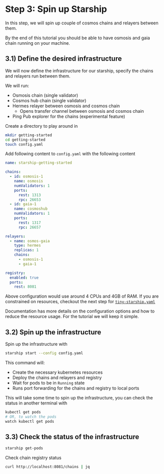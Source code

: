 # **Step 3:** Spin up Starship

In this step, we will spin up couple of cosmos chains and relayers between them.

By the end of this tutorial you should be able to have osmosis and gaia chain running on your machine.

## 3.1) Define the desired infrastructure
We will now define the infrastructure for our starship, specify the chains and relayers run
between them.

We will run:
* Osmosis chain (single validator)
* Cosmos hub chain (single validator)
* Hermes relayer between osmosis and cosmos chain
    * Opens transfer channel between osmosis and cosmos chain
* Ping Pub explorer for the chains (experimental feature)

Create a directory to play around in
```bash
mkdir getting-started
cd getting-started
touch config.yaml
```

Add following content to `config.yaml` with the following content
```yaml
name: starship-getting-started

chains:
  - id: osmosis-1
    name: osmosis
    numValidators: 1
    ports:
      rest: 1313
      rpc: 26653
  - id: gaia-1
    name: cosmoshub
    numValidators: 1
    ports:
      rest: 1317
      rpc: 26657

relayers:
  - name: osmos-gaia
    type: hermes
    replicas: 1
    chains:
      - osmosis-1
      - gaia-1

registry:
  enabled: true
  ports:
    rest: 8081
```

Above configuration would use around 4 CPUs and 4GB of RAM.
If you are constrained on resources, checkout the next step for [`tiny-starship.yaml`](https://github.com/cosmology-tech/starship/blob/main/examples/getting-started/configs/tiny-starship.yaml)

Documentation has more details on the configuration options and how to reduce the resource usage.
For the tutorial we will keep it simple.

## 3.2) Spin up the infrastructure
Spin up the infrastructure with
```bash
starship start --config config.yaml
```

This command will:
* Create the necessary kubernetes resources
* Deploy the chains and relayers and registry
* Wait for pods to be in `Running` state
* Runs port forwarding for the chains and registry to local ports

This will take some time to spin up the infrastructure, you can check the status in another terminal with
```bash
kubectl get pods
# OR, to watch the pods
watch kubectl get pods
```

## 3.3) Check the status of the infrastructure
```bash
starship get-pods
```

Check chain registry status
```bash
curl http://localhost:8081/chains | jq
```
